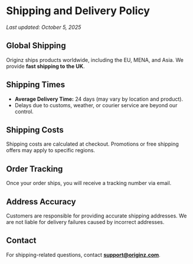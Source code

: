 # Shipping and Delivery Policy
_Last updated: October 5, 2025_

## Global Shipping
Originz ships products worldwide, including the EU, MENA, and Asia. We provide **fast shipping to the UK**.

## Shipping Times
- **Average Delivery Time:** 24 days (may vary by location and product).  
- Delays due to customs, weather, or courier service are beyond our control.

## Shipping Costs
Shipping costs are calculated at checkout. Promotions or free shipping offers may apply to specific regions.

## Order Tracking
Once your order ships, you will receive a tracking number via email.

## Address Accuracy
Customers are responsible for providing accurate shipping addresses. We are not liable for delivery failures caused by incorrect addresses.

## Contact
For shipping-related questions, contact **support@originz.com**.

